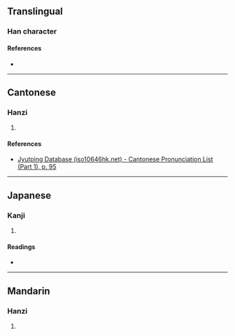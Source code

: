 {{character info/new}}
==Translingual==

===Han character===
{{Han char|rn=38|rad=女|as=13|sn=16|four=40437|canj=VITC|ids=⿰女廉}}

====References====
* {{Han ref|kx=0272.150|dkj=06780|dj=0540.150|hdz=21085.020|uh=5B1A|ud=23322|bh=E95A|bd=59738}}

----

==Cantonese==

===Hanzi===
{{yue-hanzi|jyut=[[lim5]]|y=lim5}}

# {{defn|lang=yue|sort=女13}}

====References====
* [http://www.iso10646hk.net/jp/document/download.jsp Jyutping Database (iso10646hk.net) - Cantonese Pronunciation List (Part 1), p. 95]

----

==Japanese==

===Kanji===
{{ja-kanji|grade=|rs=女13}}

# {{defn|lang=ja|sort=女13}}

====Readings====
* {{ja-readings|on=[[れん]] (ren)|kun=}}

----

==Mandarin==

===Hanzi===
{{cmn-hanzi|pin=[[liǎn]] ([[lian3]])|wg=lien<sup>3</sup>}}

# {{defn|lang=cmn|sort=女13}}